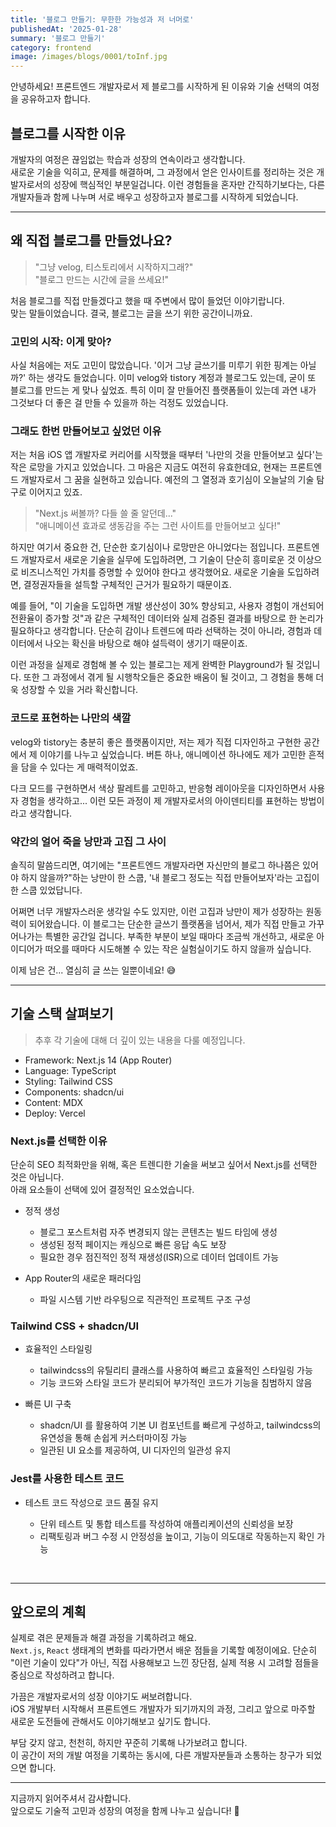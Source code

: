 ```yaml
---
title: '블로그 만들기: 무한한 가능성과 저 너머로'
publishedAt: '2025-01-28'
summary: '블로그 만들기'
category: frontend
image: /images/blogs/0001/toInf.jpg
---
```


안녕하세요!
프론트엔드 개발자로서 제 블로그를 시작하게 된 이유와 기술 선택의 여정을 공유하고자 합니다.

## 블로그를 시작한 이유

개발자의 여정은 끊임없는 학습과 성장의 연속이라고 생각합니다.<br/>
새로운 기술을 익히고, 문제를 해결하며, 그 과정에서 얻은 인사이트를 정리하는 것은 개발자로서의 성장에 핵심적인 부분일겁니다.
이런 경험들을 혼자만 간직하기보다는, 다른 개발자들과 함께 나누며 서로 배우고 성장하고자 블로그를 시작하게 되었습니다.

---

## 왜 직접 블로그를 만들었나요?

> "그냥 velog, 티스토리에서 시작하지그래?"  
> "블로그 만드는 시간에 글을 쓰세요!"

처음 블로그를 직접 만들겠다고 했을 때 주변에서 많이 들었던 이야기랍니다.<br/>
맞는 말들이었습니다. 결국, 블로그는 글을 쓰기 위한 공간이니까요.

### 고민의 시작: 이게 맞아?

사실 처음에는 저도 고민이 많았습니다. '이거 그냥 글쓰기를 미루기 위한 핑계는 아닐까?' 하는 생각도 들었습니다.
이미 velog와 tistory 계정과 블로그도 있는데, 굳이 또 블로그를 만드는 게 맞나 싶었죠.
특히 이미 잘 만들어진 플랫폼들이 있는데 과연 내가 그것보다 더 좋은 걸 만들 수 있을까 하는 걱정도 있었습니다.

### 그래도 한번 만들어보고 싶었던 이유

저는 처음 iOS 앱 개발자로 커리어를 시작했을 때부터 '나만의 것을 만들어보고 싶다'는 작은 로망을 가지고 있었습니다. 그 마음은 지금도 여전히 유효한데요, 현재는 프론트엔드 개발자로서 그 꿈을 실현하고 있습니다.
예전의 그 열정과 호기심이 오늘날의 기술 탐구로 이어지고 있죠.

> "Next.js 써볼까? 다들 쓸 줄 알던데..."<br/>
> "애니메이션 효과로 생동감을 주는 그런 사이트를 만들어보고 싶다!"

하지만 여기서 중요한 건, 단순한 호기심이나 로망만은 아니었다는 점입니다. 프론트엔드 개발자로서 새로운 기술을 실무에 도입하려면, 그 기술이 단순히 흥미로운 것 이상으로 비즈니스적인 가치를 증명할 수 있어야 한다고 생각했어요. 새로운 기술을 도입하려면, 결정권자들을 설득할 구체적인 근거가 필요하기 때문이죠.

예를 들어, "이 기술을 도입하면 개발 생산성이 30% 향상되고, 사용자 경험이 개선되어 전환율이 증가할 것"과 같은 구체적인 데이터와 실제 검증된 결과를 바탕으로 한 논리가 필요하다고 생각합니다. 단순히 감이나 트렌드에 따라 선택하는 것이 아니라, 경험과 데이터에서 나오는 확신을 바탕으로 해야 설득력이 생기기 때문이죠.

이런 과정을 실제로 경험해 볼 수 있는 블로그는 제게 완벽한 Playground가 될 것입니다. 또한 그 과정에서 겪게 될 시행착오들은 중요한 배움이 될 것이고, 그 경험을 통해 더욱 성장할 수 있을 거라 확신합니다.

### 코드로 표현하는 나만의 색깔

velog와 tistory는 충분히 좋은 플랫폼이지만, 저는 제가 직접 디자인하고 구현한 공간에서 제 이야기를 나누고 싶었습니다.
버튼 하나, 애니메이션 하나에도 제가 고민한 흔적을 담을 수 있다는 게 매력적이었죠.

다크 모드를 구현하면서 색상 팔레트를 고민하고, 반응형 레이아웃을 디자인하면서 사용자 경험을 생각하고... 이런 모든 과정이 제 개발자로서의 아이덴티티를 표현하는 방법이라고 생각합니다.

### 약간의 얼어 죽을 낭만과 고집 그 사이

솔직히 말씀드리면, 여기에는 "프론트엔드 개발자라면 자신만의 블로그 하나쯤은 있어야 하지 않을까?"하는 낭만이 한 스쿱, '내 블로그 정도는 직접 만들어보자'라는 고집이 한 스쿱 있었답니다.

어쩌면 너무 개발자스러운 생각일 수도 있지만, 이런 고집과 낭만이 제가 성장하는 원동력이 되어왔습니다.
이 블로그는 단순한 글쓰기 플랫폼을 넘어서, 제가 직접 만들고 가꾸어나가는 특별한 공간일 겁니다.
부족한 부분이 보일 때마다 조금씩 개선하고, 새로운 아이디어가 떠오를 때마다 시도해볼 수 있는 작은 실험실이기도 하지 않을까 싶습니다.

이제 남은 건... 열심히 글 쓰는 일뿐이네요! 😅

---

## 기술 스택 살펴보기

> 추후 각 기술에 대해 더 깊이 있는 내용을 다룰 예정입니다.<br/>

- Framework: Next.js 14 (App Router)
- Language: TypeScript
- Styling: Tailwind CSS
- Components: shadcn/ui
- Content: MDX
- Deploy: Vercel

### Next.js를 선택한 이유

단순히 SEO 최적화만을 위해, 혹은 트렌디한 기술을 써보고 싶어서 Next.js를 선택한 것은 아닙니다.<br/>
아래 요소들이 선택에 있어 결정적인 요소었습니다.

- 정적 생성

  - 블로그 포스트처럼 자주 변경되지 않는 콘텐츠는 빌드 타임에 생성
  - 생성된 정적 페이지는 캐싱으로 빠른 응답 속도 보장
  - 필요한 경우 점진적인 정적 재생성(ISR)으로 데이터 업데이트 가능

- App Router의 새로운 패러다임

  - 파일 시스템 기반 라우팅으로 직관적인 프로젝트 구조 구성

### Tailwind CSS + shadcn/UI

- 효율적인 스타일링

  - tailwindcss의 유틸리티 클래스를 사용하여 빠르고 효율적인 스타일링 가능
  - 기능 코드와 스타일 코드가 분리되어 부가적인 코드가 기능을 침범하지 않음

- 빠른 UI 구축

  - shadcn/UI 를 활용하여 기본 UI 컴포넌트를 빠르게 구성하고, tailwindcss의 유연성을 통해 손쉽게 커스터마이징 가능
  - 일관된 UI 요소를 제공하여, UI 디자인의 일관성 유지

### Jest를 사용한 테스트 코드

- 테스트 코드 작성으로 코드 품질 유지

  - 단위 테스트 및 통합 테스트를 작성하여 애플리케이션의 신뢰성을 보장
  - 리팩토링과 버그 수정 시 안정성을 높이고, 기능이 의도대로 작동하는지 확인 가능 <br />

<br />

---

## 앞으로의 계획

실제로 겪은 문제들과 해결 과정을 기록하려고 해요.<br/>
`Next.js`, `React` 생태계의 변화를 따라가면서 배운 점들을 기록할 예정이에요. 단순히 "이런 기술이 있다"가 아닌, 직접 사용해보고 느낀 장단점, 실제 적용 시 고려할 점들을 중심으로 작성하려고 합니다.<br/>

가끔은 개발자로서의 성장 이야기도 써보려합니다.<br/>
iOS 개발부터 시작해서 프론트엔드 개발자가 되기까지의 과정, 그리고 앞으로 마주할 새로운 도전들에 관해서도 이야기해보고 싶기도 합니다.

부담 갖지 않고, 천천히, 하지만 꾸준히 기록해 나가보려고 합니다.<br/>
이 공간이 저의 개발 여정을 기록하는 동시에, 다른 개발자분들과 소통하는 창구가 되었으면 합니다.

---

지금까지 읽어주셔서 감사합니다.<br/>
앞으로도 기술적 고민과 성장의 여정을 함께 나누고 싶습니다! 🚀
